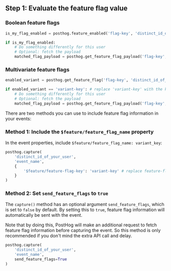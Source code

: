 ## Step 1: Evaluate the feature flag value

### Boolean feature flags

```python
is_my_flag_enabled = posthog.feature_enabled('flag-key', 'distinct_id_of_your_user')

if is_my_flag_enabled:
    # Do something differently for this user
    # Optional: fetch the payload
    matched_flag_payload = posthog.get_feature_flag_payload('flag-key', 'distinct_id_of_your_user')
```

### Multivariate feature flags

```python
enabled_variant = posthog.get_feature_flag('flag-key', 'distinct_id_of_your_user')

if enabled_variant == 'variant-key': # replace 'variant-key' with the key of your variant
    # Do something differently for this user
    # Optional: fetch the payload
    matched_flag_payload = posthog.get_feature_flag_payload('flag-key', 'distinct_id_of_your_user')
```


<IncludePropertyInEvents />

There are two methods you can use to include feature flag information in your events:

### Method 1: Include the `$feature/feature_flag_name` property

 In the event properties, include `$feature/feature_flag_name: variant_key`:

```python
posthog.capture(
    'distinct_id_of_your_user',
    'event_name',
    {
        '$feature/feature-flag-key': 'variant-key' # replace feature-flag-key with your flag key. Replace 'variant-key' with the key of your variant
    }
)
```

### Method 2: Set `send_feature_flags` to `true`

The `capture()` method has an optional argument `send_feature_flags`, which is set to `false` by default. By setting this to `true`, feature flag information will automatically be sent with the event.

Note that by doing this, PostHog will make an additional request to fetch feature flag information before capturing the event. So this method is only recommended if you don't mind the extra API call and delay.

```python
posthog.capture(
    'distinct_id_of_your_user',
    'event_name',
    send_feature_flags=True
)
```